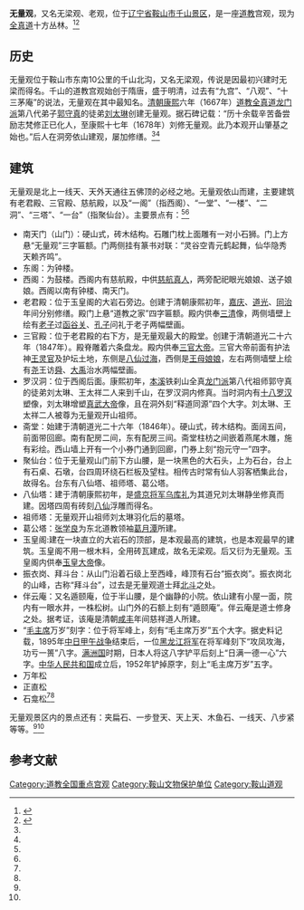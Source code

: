{{文物保护单位
|名称 = 无量观
|图片 = 
|说明 = 
|级别 = 省级文物保护单位
|省名 = 辽宁省
|市/县名 =
|所在 = 鞍山市千山公园北沟
|坐标 =<!-- 请使用{{Coord}}模板 -->
|分类 = 古建筑
|时代 = 清
|编号 = 4-45
|登录 = 1988年12月20日
}}
{{otheruses|subject=[[辽宁省|辽宁省]][[鞍山市|鞍山市]]千山无量观|other=[[陕西省|陕西省]]渭南[[华阴市|华阴市]]华山无量观|无量观 (华山)}}
'''无量观'''，又名无梁观、老观，位于[[辽宁省|辽宁省]][[鞍山市|鞍山市]][[千山景区|千山景区]]，是一座[[道教|道教]]宫观，现为[[全真道|全真道]]十方丛林。<ref name=yuanlin>{{Cite web |url=http://gj.yuanlin.com/Html/Detail/2011-11/13026.html |title=千山无量观，中国园林网，2011-11-14 |access-date=2015-05-17 |archive-date=2018-09-15 |archive-url=https://web.archive.org/web/20180915085842/http://gj.yuanlin.com/Html/Detail/2011-11/13026.html |dead-url=no }}</ref><ref name=zgsk>{{Cite web |url=http://www.cssn.cn/zjx/zjx_zjys/201503/t20150330_1567365.shtml |title=千山无量观，中国社会科学网，2015-03-30 |access-date=2015-05-17 |archive-date=2018-10-08 |archive-url=https://web.archive.org/web/20181008214145/http://www.cssn.cn/zjx/zjx_zjys/201503/t20150330_1567365.shtml |dead-url=no }}</ref>

==历史==
无量观位于鞍山市东南10公里的千山北沟，又名无梁观，传说是因最初兴建时无梁而得名。千山的道教宫观始创于隋唐，盛于明清，过去有“九宫”、“八观”、“十三茅庵”的说法，无量观在其中最知名。[[清朝|清朝]][[康熙|康熙]]六年（1667年）[[道教|道教]][[全真道|全真道]][[龙门派|龙门派]]第八代弟子[[郭守真|郭守真]]的徒弟[[刘太琳|刘太琳]]创建无量观。据石碑记载：“历十余载辛苦备尝励志梵修正已化人，至康熙十七年（1678年）刘修无量观。此乃本观开山肇基之始也。”后人在洞旁依山建观，屡加修缮。<ref name=yuanlin/><ref name=zgsk/>

==建筑==
无量观是北上一线天、天外天通往五佛顶的必经之地。无量观依山而建，主要建筑有老君殿、三官殿、慈航殿，以及“一阁”（指西阁）、“一堂”、“一楼”、“二洞”、“三塔”、“一台”（指聚仙台）。主要景点有：<ref name=yuanlin/><ref name=zgsk/>

*南天门（山门）：硬山式，砖木结构。石雕门枕上面雕有一对小石狮。门上方悬“无量观”三字匾额。门两侧挂有篆书对联：“灵谷空青元鹤起舞，仙华隐秀天赖齐鸣”。
*东阁：为钟楼。
*西阁：为鼓楼。西阁内有慈航殿，中供[[慈航真人|慈航真人]]，两旁配祀眼光娘娘、送子娘娘。西阁以南有钟楼、南天门。
*老君殿：位于玉皇阁的大岩石旁边。创建于清朝康熙初年，[[嘉庆|嘉庆]]、[[道光|道光]]、[[同治|同治]]年间分别修缮。殿门上悬“道教之家”四字匾额。殿内供奉[[三清|三清]]像，两侧墙壁上绘有[[老子|老子]]过[[函谷关|函谷关]]、[[孔子|孔子]]问礼于老子两幅壁画。 
*三官殿：位于老君殿的右下方，是无量观最大的殿堂。创建于清朝道光二十六年（1847年）。殿脊雕着六条盘龙。殿内供奉[[三官大帝|三官大帝]]。三官大帝前面有护法神[[王灵官|王灵官]]及护坛土地，东侧是[[八仙过海|八仙过海]]，西侧是[[王母娘娘|王母娘娘]]，左右两侧墙壁上绘有[[尧|尧]]王访[[舜|舜]]、[[大禹|大禹]]治水两幅壁画。
*罗汉洞：位于西阁后面。康熙初年，[[本溪|本溪]]铁刹山全真[[龙门派|龙门派]]第八代祖师郭守真的徒弟刘太琳、王太祥二人来到千山，在罗汉洞内修真。当时洞内有[[十八罗汉|十八罗汉]]塑像，刘太琳增塑[[真武大帝|真武大帝]]像，且在洞外刻“释道同源”四个大字。刘太琳、王太祥二人被尊为无量观开山祖师。
*斋堂：始建于清朝道光二十六年（1846年）。硬山式，砖木结构。面阔五间，前面带回廊。南有配房二间，东有配房三间。斋堂柱枋之间嵌着燕尾木雕，施有彩绘。西山墙上开有一个小券门通到回廊，门券上刻“抱元守一”四字。
*聚仙台：位于无量观山门前下方山腰，是一块黑色的大石头，上为石台，台上有石桌、石墩，台四周环绕石栏板及望柱。相传古时常有仙人羽客栖集此台，故得名。台东有八仙塔、祖师塔、葛公塔。
*八仙塔：建于清朝康熙初年，是[[盛京将军|盛京将军]][[乌库礼|乌库礼]]为其道兄刘太琳静坐修真而建。因塔四周有砖刻[[八仙|八仙]]浮雕而得名。
*祖师塔：无量观开山祖师刘太琳羽化后的墓塔。
*葛公塔：[[张学良|张学良]]为东北道教领袖[[葛月潭|葛月潭]]所建。 
*玉皇阁:建在一块直立的大岩石的顶部，是本观最高的建筑，也是本观最早的建筑。玉皇阁不用一根木料，全用砖瓦建成，故名无梁观。后又衍为无量观。玉皇阁内供奉[[玉皇大帝|玉皇大帝]]像。 
*振衣岗、拜斗台：从山门沿着石级上至西峰，峰顶有石台“振衣岗”。振衣岗北的山峰，古称“拜斗台”，过去是无量观道士拜[[北斗|北斗]]之处。
*伴云庵：又名遁颐庵，位于半山腰，是个幽静的小院。依山建有小屋一面，院内有一眼水井，一株松树。山门外的石额上刻有“遁颐庵”。伴云庵是道士修身之处。据考证，该庵是清朝[[咸丰|咸丰]]年间慈祥道人所建。 
*“[[毛主席|毛主席]]万岁”刻字：位于将军峰上，刻有“毛主席万岁”五个大字。据史料记载，1895年[[中日甲午战争|中日甲午战争]]结束后，一位[[黑龙江将军|黑龙江将军]]在将军峰刻下“攻凤攻海，功亏一篑”八字。[[满洲国|满洲国]]时期，日本人将这八字铲平后刻上“日满一德一心”六字。[[中华人民共和国|中华人民共和国]]成立后，1952年铲掉原字，刻上“毛主席万岁”五字。
*万年松
*正直松
*石龛松<ref name=yuanlin/><ref name=zgsk/>

无量观景区内的景点还有：夹扁石、一步登天、天上天、木鱼石、一线天、八步紧等等。<ref name=yuanlin/><ref name=zgsk/>

==参考文献==
{{reflist}}

{{道教全国重点宫观}}
[[Category:道教全国重点宫观|Category:道教全国重点宫观]]
[[Category:鞍山文物保护单位|Category:鞍山文物保护单位]]
[[Category:鞍山道观|Category:鞍山道观]]